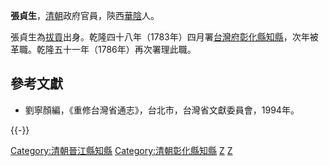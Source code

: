 '''張貞生'''，[[清朝|清朝]]政府官員，陝西[[華陰|華陰]]人。

張貞生為[[拔貢|拔貢]]出身。乾隆四十八年（1783年）四月署[[台灣府|台灣府]][[彰化縣|彰化縣]][[知縣|知縣]]，次年被革職。乾隆五十一年（1786年）再次署理此職。

==參考文獻==
*劉寧顏編，《重修台灣省通志》，台北市，台灣省文獻委員會，1994年。

{{-}}
{{start box}}
{{s-off}}
{{succession box|[[王雋|王雋]]|彭良稷|[[泉州府|泉州府]]晉江縣[[知縣|知縣]]|[[乾隆|乾隆]]四十六－四十六年<br />（1781－1781年）}}
{{Succession box|[[王雋|王雋]]|[[劉亨基|劉亨基]]|[[台灣府|台灣府]][[彰化縣|彰化縣]][[知縣|知縣]]|<small>乾隆四十八年（1783年）署理</small>}}
{{Succession box|[[宋學灝|宋學灝]]|[[宋學灝|宋學灝]]|[[台灣府|台灣府]][[彰化縣|彰化縣]][[知縣|知縣]]|<small>乾隆五十一年（1786年）署理</small>}}
{{end box}}

[[Category:清朝晉江縣知縣|Category:清朝晉江縣知縣]]
[[Category:清朝彰化縣知縣|Category:清朝彰化縣知縣]]
[[Category:華陰人|Z]]
[[Category:張姓|Z]]